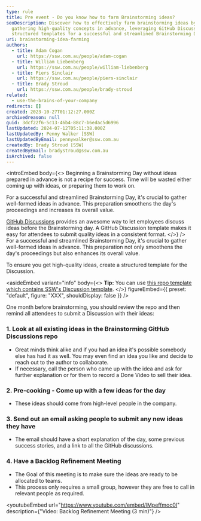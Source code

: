 ```yaml
---
type: rule
title: Pre event - Do you know how to farm Brainstorming ideas?
seoDescription: Discover how to effectively farm brainstorming ideas by
  gathering high-quality concepts in advance, leveraging GitHub Discussions and
  structured templates for a successful and streamlined Brainstorming Day.
uri: brainstorming-idea-farming
authors:
  - title: Adam Cogan
    url: https://ssw.com.au/people/adam-cogan
  - title: William Liebenberg
    url: https://ssw.com.au/people/william-liebenberg
  - title: Piers Sinclair
    url: https://ssw.com.au/people/piers-sinclair
  - title: Brady Stroud
    url: https://ssw.com.au/people/brady-stroud
related:
  - use-the-brains-of-your-company
redirects: []
created: 2023-10-27T01:12:27.000Z
archivedreason: null
guid: 3dcf22f6-5c13-46b4-88c7-b6edac5d6996
lastUpdated: 2024-07-12T05:11:38.000Z
lastUpdatedBy: Penny Walker [SSW]
lastUpdatedByEmail: pennywalker@ssw.com.au
createdBy: Brady Stroud [SSW]
createdByEmail: bradystroud@ssw.com.au
isArchived: false
---
```


<introEmbed
  body={<>
Beginning a Brainstorming Day without ideas prepared in advance is not a recipe for success. Time will be wasted either coming up with ideas, or preparing them to work on.

For a successful and streamlined Brainstorming Day, it's crucial to gather well-formed ideas in advance. This preparation smoothens the day's proceedings and increases its overall value.

[GitHub Discussions](https://docs.github.com/en/discussions) provides an awesome way to let employees discuss ideas before the Brainstorming day. A GitHub Discussion template makes it easy for attendees to submit quality ideas in a consistent format.
  </>}
/>
For a successful and streamlined Brainstorming Day, it's crucial to gather well-formed ideas in advance. This preparation not only smoothens the day's proceedings but also enhances its overall value.

To ensure you get high-quality ideas, create a structured template for the Discussion.


<asideEmbed
  variant="info"
  body={<>
    **Tip:** You can use [this repo template which contains SSW's Discussion template](https://github.com/SSWConsulting/SSW.Brainstorming.Template).
  </>}
  figureEmbed={{
    preset: "default",
    figure: "XXX",
    shouldDisplay: false
  }}
/>


One month before brainstorming, you should review the repo and then remind all attendees to submit a Discussion with their ideas:

### 1. Look at all existing ideas in the Brainstorming GitHub Discussions repo

* Great minds think alike and if you had an idea it's possible somebody else has had it as well. You may even find an idea you like and decide to reach out to the author to collaborate.
* If necessary, call the person who came up with the idea and ask for further explanation or for them to record a Done Video to sell their idea.

### 2. Pre-cooking - Come up with a few ideas for the day

* These ideas should come from high-level people in the company.

### 3. Send out an email asking people to submit any new ideas they have

* The email should have a short explanation of the day, some previous success stories, and a link to all the GitHub discussions.

### 4. Have a Backlog Refinement Meeting

* The Goal of this meeting is to make sure the ideas are ready to be allocated to teams.
* This process only requires a small group, however they are free to call in relevant people as required.


<youtubeEmbed url="https://www.youtube.com/embed/lMpeffmoc0I" description={"Video: Backlog Refinement Meeting (3 min)"} />
